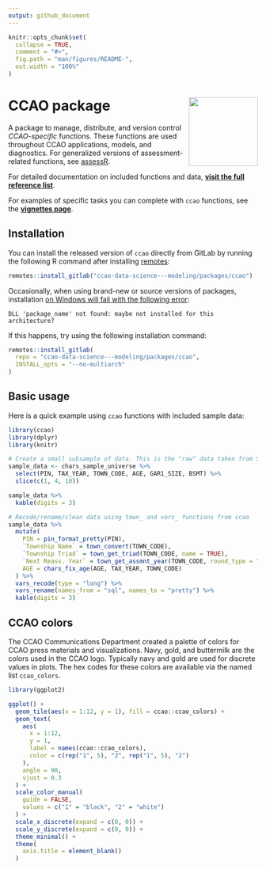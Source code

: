 ---
output: github_document
---

<!-- README.md is generated from README.Rmd. Please edit that file -->

```{r, include = FALSE}
knitr::opts_chunk$set(
  collapse = TRUE,
  comment = "#>",
  fig.path = "man/figures/README-",
  out.width = "100%"
)
```

# CCAO package <a href='https://gitlab.com/ccao-data-science---modeling/packages/ccao'><img src='man/figures/logo.png' align="right" height="139" /></a>

A package to manage, distribute, and version control *CCAO-specific* functions. These functions are used throughout CCAO applications, models, and diagnostics. For generalized versions of assessment-related functions, see [assessR](https://gitlab.com/ccao-data-science---modeling/packages/assessr).

For detailed documentation on included functions and data, [**visit the full reference list**](https://ccao-data-science---modeling.gitlab.io/packages/ccao/reference/).

For examples of specific tasks you can complete with `ccao` functions, see the [**vignettes page**](https://ccao-data-science---modeling.gitlab.io/packages/ccao/articles/index.html).

## Installation

You can install the released version of `ccao` directly from GitLab by running the following R command after installing [remotes](https://github.com/r-lib/remotes):

```{r, eval=FALSE}
remotes::install_gitlab("ccao-data-science---modeling/packages/ccao")
```

Occasionally, when using brand-new or source versions of packages, installation [on Windows will fail with the following error](https://github.com/rstudio/renv/issues/162):

```
DLL 'package_name' not found: maybe not installed for this architecture?
```

If this happens, try using the following installation command:

```{r, eval=FALSE}
remotes::install_gitlab(
  repo = "ccao-data-science---modeling/packages/ccao",
  INSTALL_opts = "--no-multiarch"
)
```

## Basic usage

Here is a quick example using `ccao` functions with included sample data:

```{r, message=FALSE, results='asis'}
library(ccao)
library(dplyr)
library(knitr)

# Create a small subsample of data. This is the "raw" data taken from SQL
sample_data <- chars_sample_universe %>%
  select(PIN, TAX_YEAR, TOWN_CODE, AGE, GAR1_SIZE, BSMT) %>%
  slice(c(1, 4, 10))

sample_data %>%
  kable(digits = 3)

# Recode/rename/clean data using town_ and vars_ functions from ccao 
sample_data %>%
  mutate(
    PIN = pin_format_pretty(PIN),
    `Township Name` = town_convert(TOWN_CODE),
    `Township Triad` = town_get_triad(TOWN_CODE, name = TRUE),
    `Next Reass. Year` = town_get_assmnt_year(TOWN_CODE, round_type = "ceiling"),
    AGE = chars_fix_age(AGE, TAX_YEAR, TOWN_CODE)
  ) %>%
  vars_recode(type = "long") %>%
  vars_rename(names_from = "sql", names_to = "pretty") %>%
  kable(digits = 3)

```

## CCAO colors

The CCAO Communications Department created a palette of colors for CCAO press materials and visualizations. Navy, gold, and buttermilk are the colors used in the CCAO logo. Typically navy and gold are used for discrete values in plots. The hex codes for these colors are available via the named list `ccao_colors`.

```{r colors, echo=FALSE, fig.height=1}
library(ggplot2)

ggplot() +
  geom_tile(aes(x = 1:12, y = 1), fill = ccao::ccao_colors) +
  geom_text(
    aes(
      x = 1:12,
      y = 1,
      label = names(ccao::ccao_colors),
      color = c(rep("1", 5), "2", rep("1", 5), "2")
    ),
    angle = 90,
    vjust = 0.3
  ) +
  scale_color_manual(
    guide = FALSE,
    values = c("1" = "black", "2" = "white")
  ) +
  scale_x_discrete(expand = c(0, 0)) + 
  scale_y_discrete(expand = c(0, 0)) + 
  theme_minimal() +
  theme(
    axis.title = element_blank()
  )
```

